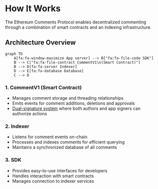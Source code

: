 # How It Works

The Ethereum Comments Protocol enables decentralized commenting through a combination of smart contracts and an indexing infrastructure.

## Architecture Overview

```mermaid
graph TD
    A[fa:fa-window-maximize App server] --> B["fa:fa-file-code SDK"]
    B --> C["fa:fa-file-contract CommentV1\n(Smart Contract)"]
    B --> D[fa:fa-server Indexer]
    D --> E[fa:fa-database Database]
    C --> D
```

### 1. CommentV1 (Smart Contract)

- Manages comment storage and threading relationships
- Emits events for comment additions, deletions and approvals
- [Dual-signature system](/dual-signature-system) where both authors and app signers can authorize actions

### 2. Indexer

- Listens for comment events on-chain
- Processes and indexes comments for efficient querying
- Maintains a synchronized database of all comments

### 3. SDK

- Provides easy-to-use interfaces for developers
- Handles interaction with smart contracts
- Manages connection to indexer services
